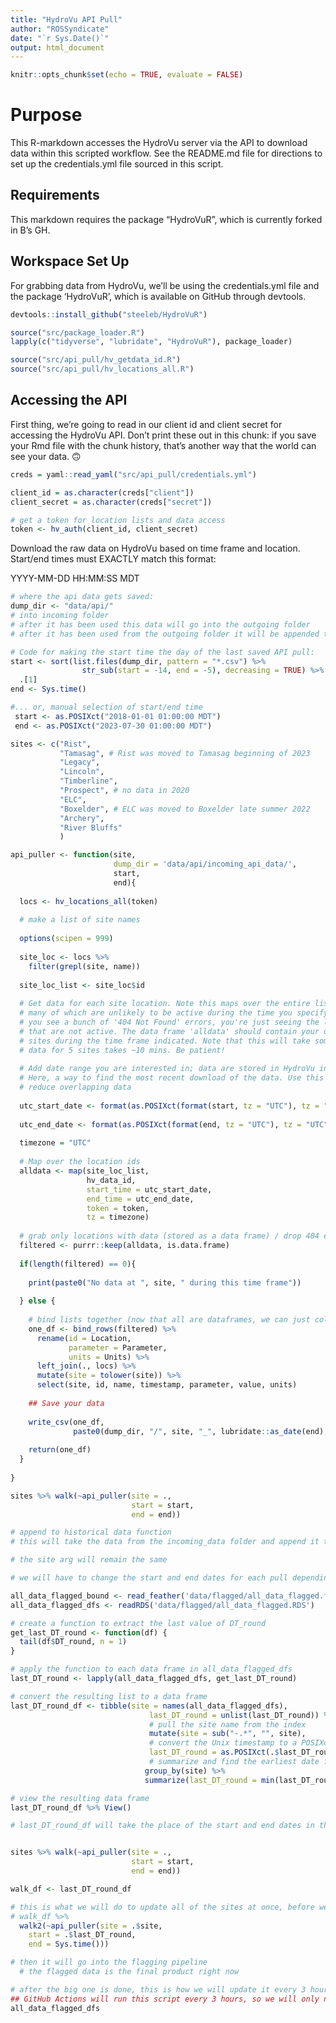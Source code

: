 ```yaml
---
title: "HydroVu API Pull"
author: "ROSSyndicate"
date: "`r Sys.Date()`"
output: html_document
---
```


```r
knitr::opts_chunk$set(echo = TRUE, evaluate = FALSE)
```

# Purpose

This R-markdown accesses the HydroVu server via the API to download data within this scripted workflow. See the README.md file for directions to set up the credentials.yml file sourced in this script.

## Requirements

This markdown requires the package "HydroVuR", which is currently forked in B's GH.

## Workspace Set Up

For grabbing data from HydroVu, we'll be using the credentials.yml file and the package 'HydroVuR', which is available on GitHub through devtools.

```r
devtools::install_github("steeleb/HydroVuR")

source("src/package_loader.R")
lapply(c("tidyverse", "lubridate", "HydroVuR"), package_loader)

source("src/api_pull/hv_getdata_id.R")
source("src/api_pull/hv_locations_all.R")
```

## Accessing the API

First thing, we're going to read in our client id and client secret for accessing the HydroVu API. Don't print these out in this chunk: if you save your Rmd file with the chunk history, that's another way that the world can see your data. 🙃

```r
creds = yaml::read_yaml("src/api_pull/credentials.yml")

client_id = as.character(creds["client"])
client_secret = as.character(creds["secret"])

# get a token for location lists and data access
token <- hv_auth(client_id, client_secret)
```

Download the raw data on HydroVu based on time frame and location. Start/end times must EXACTLY match this format:

YYYY-MM-DD HH:MM:SS MDT

```r
# where the api data gets saved:
dump_dir <- "data/api/"
# into incoming folder
# after it has been used this data will go into the outgoing folder
# after it has been used from the outgoing folder it will be appended to the historical data

# Code for making the start time the day of the last saved API pull:
start <- sort(list.files(dump_dir, pattern = "*.csv") %>%
                str_sub(start = -14, end = -5), decreasing = TRUE) %>%
  .[1]
end <- Sys.time()

#... or, manual selection of start/end time
 start <- as.POSIXct("2018-01-01 01:00:00 MDT")
 end <- as.POSIXct("2023-07-30 01:00:00 MDT")

sites <- c("Rist", 
           "Tamasag", # Rist was moved to Tamasag beginning of 2023
           "Legacy",
           "Lincoln",
           "Timberline",
           "Prospect", # no data in 2020
           "ELC",
           "Boxelder", # ELC was moved to Boxelder late summer 2022
           "Archery",
           "River Bluffs"
           )

api_puller <- function(site, 
                       dump_dir = 'data/api/incoming_api_data/', 
                       start,
                       end){
  
  locs <- hv_locations_all(token)
  
  # make a list of site names
  
  options(scipen = 999)
  
  site_loc <- locs %>%
    filter(grepl(site, name))
  
  site_loc_list <- site_loc$id
  
  # Get data for each site location. Note this maps over the entire list of locations, 
  # many of which are unlikely to be active during the time you specify. Don't freak out if
  # you see a bunch of '404 Not Found' errors, you're just seeing the list of locations 
  # that are not active. The data frame 'alldata' should contain your data from all applicable
  # sites during the time frame indicated. Note that this will take some time (one month of
  # data for 5 sites takes ~10 mins. Be patient!
  
  # Add date range you are interested in; data are stored in HydroVu in UTC
  # Here, a way to find the most recent download of the data. Use this as the start date to 
  # reduce overlapping data
  
  utc_start_date <- format(as.POSIXct(format(start, tz = "UTC"), tz = "UTC"), format = "%Y-%m-%d %H:%M:%S")
  
  utc_end_date <- format(as.POSIXct(format(end, tz = "UTC"), tz = "UTC"), format = "%Y-%m-%d %H:%M:%S")
  
  timezone = "UTC"
  
  # Map over the location ids 
  alldata <- map(site_loc_list, 
                 hv_data_id, 
                 start_time = utc_start_date, 
                 end_time = utc_end_date, 
                 token = token, 
                 tz = timezone)
  
  # grab only locations with data (stored as a data frame) / drop 404 errors
  filtered <- purrr::keep(alldata, is.data.frame)
  
  if(length(filtered) == 0){
    
    print(paste0("No data at ", site, " during this time frame"))
    
  } else {
    
    # bind lists together (now that all are dataframes, we can just collate quickly)
    one_df <- bind_rows(filtered) %>% 
      rename(id = Location,
             parameter = Parameter,
             units = Units) %>% 
      left_join(., locs) %>% 
      mutate(site = tolower(site)) %>%
      select(site, id, name, timestamp, parameter, value, units)
    
    ## Save your data
    
    write_csv(one_df,
              paste0(dump_dir, "/", site, "_", lubridate::as_date(end), ".csv"))
    
    return(one_df)
  }
  
}

sites %>% walk(~api_puller(site = .,
                           start = start,
                           end = end))
```

```r
# append to historical data function
# this will take the data from the incoming_data folder and append it to the historical_data folder

```

```r
# the site arg will remain the same

# we will have to change the start and end dates for each pull depending on the last date that is in the all_data_flagged RDS file

all_data_flagged_bound <- read_feather('data/flagged/all_data_flagged.feather')
all_data_flagged_dfs <- readRDS('data/flagged/all_data_flagged.RDS')

# create a function to extract the last value of DT_round
get_last_DT_round <- function(df) {
  tail(df$DT_round, n = 1)
}

# apply the function to each data frame in all_data_flagged_dfs
last_DT_round <- lapply(all_data_flagged_dfs, get_last_DT_round)

# convert the resulting list to a data frame
last_DT_round_df <- tibble(site = names(all_data_flagged_dfs),
                               last_DT_round = unlist(last_DT_round)) %>%
                               # pull the site name from the index
                               mutate(site = sub("-.*", "", site),
                               # convert the Unix timestamp to a POSIXct object
                               last_DT_round = as.POSIXct(.$last_DT_round, origin = "1970-01-01")) %>%
                               # summarize and find the earliest date for each site
                              group_by(site) %>%
                              summarize(last_DT_round = min(last_DT_round))

# view the resulting data frame
last_DT_round_df %>% View()

# last_DT_round_df will take the place of the start and end dates in the api_puller function


sites %>% walk(~api_puller(site = .,
                           start = start,
                           end = end))
```

```r
walk_df <- last_DT_round_df

# this is what we will do to update all of the sites at once, before we start appending every 3 hours
# walk_df %>%
  walk2(~api_puller(site = .$site,
    start = .$last_DT_round,
    end = Sys.time()))

# then it will go into the flagging pipeline
  # the flagged data is the final product right now

# after the big one is done, this is how we will update it every 3 hours:
## GitHub Actions will run this script every 3 hours, so we will only need to update the start and end dates
all_data_flagged_dfs
```